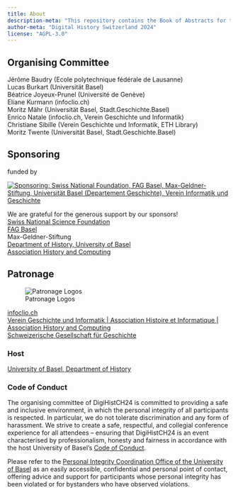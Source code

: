 ```yaml
---
title: About
description-meta: "This repository contains the Book of Abstracts for the Digital History Switzerland 2024. Historical Research, Digital Literacy, and Algorithmic Criticism. The data in this repository is openly available to everyone and is intended to support reproducible research."
author-meta: "Digital History Switzerland 2024"
license: "AGPL-3.0"
---
```


## Organising Committee

Jérôme Baudry (Ecole polytechnique fédérale de Lausanne)  
Lucas Burkart (Universität Basel)  
Béatrice Joyeux-Prunel (Université de Genève)  
Eliane Kurmann (infoclio.ch)  
Moritz Mähr (Universität Basel, Stadt.Geschichte.Basel)  
Enrico Natale (infoclio.ch, Verein Geschichte und Informatik)  
Christiane Sibille (Verein Geschichte und Informatik, ETH Library)  
Moritz Twente (Universität Basel, Stadt.Geschichte.Basel)

## Sponsoring

funded by

[![Sponsoring: Swiss National Foundation, FAG Basel, Max-Geldner-Stiftung, Universität Basel (Departement Geschichte), Verein Informatik und Geschichte](images/sponsoring_logos.png)](https://conferences.unibas.ch/frontend/index.php?folder_id=236&page_id=#)

We are grateful for the generous support by our sponsors!  
[Swiss National Science Foundation](https://data.snf.ch/grants/grant/228741)  
[FAG Basel](https://fag-basel.ch/)  
Max-Geldner-Stiftung  
[Department of History, University of Basel](https://dg.philhist.unibas.ch/en/)  
[Association History and Computing](https://ahc-ch.ch/)  
  
## Patronage

![Patronage Logos](images/patronage_logos.png)

[infoclio.ch](https://www.infoclio.ch/en "Homepage infoclio")  
[Verein Geschichte und Informatik | Association Histoire et Informatique | Association History and Computing](https://ahc-ch.ch/ "Homepage G&I")  
[Schweizerische Gesellschaft für Geschichte](https://www.sgg-ssh.ch/ "Homepage SGG")  
  
### Host

[University of Basel, Department of History](https://dg.philhist.unibas.ch/en/)

### Code of Conduct

The organising committee of DigiHistCH24 is committed to providing a safe and inclusive environment, in which the personal integrity of all participants is respected. In particular, we do not tolerate discrimination and any form of harassment. We strive to create a safe, respectful, and collegial conference experience for all attendees – ensuring that DigiHistCH24 is an event characterised by professionalism, honesty and fairness in accordance with the host University of Basel's [Code of Conduct](https://www.unibas.ch/en/University/Administration-Services/Vice-President-s-Office-for-People-and-Culture/Culture-Diversity-and-Leadership-Development/Personal-Integrity/Code-of-Conduct.html).

Please refer to the [Personal Integrity Coordination Office of the University of Basel](https://www.unibas.ch/en/University/Administration-Services/Vice-President-s-Office-for-People-and-Culture/Culture-Diversity-and-Leadership-Development/Personal-Integrity.html) as an easily accessible, confidential and personal point of contact, offering advice and support for participants whose personal integrity has been violated or for bystanders who have observed violations.
